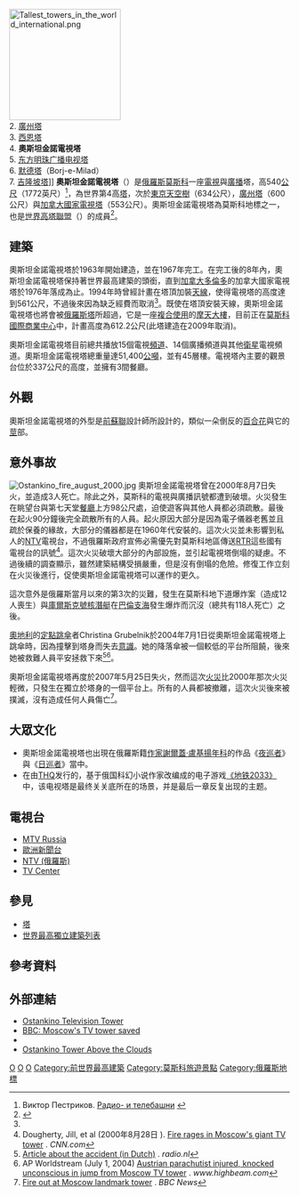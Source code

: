 {{Infobox Skyscraper
|building_name=奧斯坦金諾電視塔<br />{{lang|ru|Останкинская телебашня}}
|image=[[File:Останкинская_телебашня_править.jpg|300px]]
|caption=奧斯坦金諾電視塔
|previous tallest=
|surpassed by= 
|built= 1963年至1967年
|use= 複合使用
|location= [[俄羅斯|俄羅斯]][[莫斯科|莫斯科]]
|roof=
|top_floor=
|antenna_spire= {{convert|540|m|ft|1|abbr=on}}
|floor_count=
|floor_area=
|elevator_count=
|architect= {{lang|ru|Николай Васильевич Никитин}}
|emporis_id=
|skyscraperpage_id= |
|}}

[[File:Tallest_towers_in_the_world_international.png|200px]] <br />2. [[廣州塔|廣州塔]] <br />3. [[西恩塔|西恩塔]] <br />4. '''奧斯坦金諾電視塔''' <br />5. [[东方明珠广播电视塔|东方明珠广播电视塔]] <br />6. [[默德塔|默德塔]]（Borj-e-Milad） <br />7. [[吉隆坡塔|吉隆坡塔]]]]
'''奧斯坦金諾電視塔'''（{{lang-ru|Останкинская телебашня}}）是[[俄羅斯|俄羅斯]][[莫斯科|莫斯科]]一座[[電視|電視]]與[[廣播|廣播]]塔，高540[[公尺|公尺]]（1772英尺）<ref name="pestrikov">Виктор Пестриков. [http://www.computer-museum.ru/connect/tvtowers.htm Радио- и телебашни] {{Wayback|url=http://www.computer-museum.ru/connect/tvtowers.htm |date=20201029134802 }}</ref>，為世界第4高[[塔_(現代式)|塔]]，次於[[東京天空樹|東京天空樹]]（634公尺），[[廣州塔|廣州塔]]（600公尺）與[[加拿大國家電視塔|加拿大國家電視塔]]（553公尺）。奧斯坦金諾電視塔為莫斯科地標之一，也是[[世界高塔聯盟|世界高塔聯盟]]（{{lang|en|World Federation of Great Towers}}）的成員<ref name="emporis">{{cite web |url=http://www.emporis.com/en/wm/bu/?id=111722 |title=Ostankino Tower |accessdate=2008-01-07 |last= |first= |coauthors= |date= |work= |publisher=Emporis Research |archive-date=2004-06-17 |archive-url=https://web.archive.org/web/20040617025715/http://www.emporis.com/en/wm/bu/?id=111722 |dead-url=no }}</ref>。

== 建築 ==
奧斯坦金諾電視塔於1963年開始建造，並在1967年完工。在完工後的8年內，奧斯坦金諾電視塔保持著世界最高建築的頭銜，直到[[加拿大|加拿大]][[多倫多|多倫多]]的加拿大國家電視塔於1976年落成為止。1994年時曾經計畫在塔頂加裝[[天線|天線]]，使得電視塔的高度達到561公尺，不過後來因為缺乏經費而取消<ref name="emporis"/>。既使在塔頂安裝天線，奧斯坦金諾電視塔也將會被[[俄羅斯塔|俄羅斯塔]]所超過，它是一座[[複合使用|複合使用]]的[[摩天大樓|摩天大樓]]，目前正在[[莫斯科國際商業中心|莫斯科國際商業中心]]中，計畫高度為612.2公尺(此塔建造在2009年取消)。

奧斯坦金諾電視塔目前總共播放15個電視[[頻道|頻道]]、14個廣播頻道與其他[[衛星|衛星]]電視頻道。奧斯坦金諾電視塔總重量達51,400[[公噸|公噸]]，並有45層樓。電視塔內主要的觀景台位於337公尺的高度，並擁有3間餐廳。

== 外觀 ==
{{wide image|PanoramaTvTower.jpg|1500px|观望台上的全景图}}
奧斯坦金諾電視塔的外型是[[前蘇聯|前蘇聯]]設計師所設計的，類似一朵倒反的[[百合花|百合花]]與它的[[莖|莖]]部。

== 意外事故 ==
[[File:Ostankino_fire_august_2000.jpg|thumb]]
奧斯坦金諾電視塔曾在2000年8月7日失火，並造成3人死亡。除此之外，莫斯科的電視與廣播訊號都遭到破壞。火災發生在眺望台與第七天堂[[餐廳|餐廳]]上方98公尺處，迫使遊客與其他人員都必須疏散。最後在起火90分鐘後完全疏散所有的人員。起火原因大部分是因為電子儀器老舊並且疏於保養的緣故，大部分的儀器都是在1960年代安裝的。這次火災並未影響到私人的[[NTV_(俄羅斯)|NTV]]電視台，不過俄羅斯政府宣佈必需優先對莫斯科地區傳送[[RTR|RTR]]這些國有電視台的訊號<ref>Dougherty, Jill, et al (2000年8月28日 ). [http://archives.cnn.com/2000/WORLD/europe/08/27/moscow.fire/ Fire rages in Moscow's giant TV tower] {{Wayback|url=http://archives.cnn.com/2000/WORLD/europe/08/27/moscow.fire/ |date=20071012183754 }}. ''CNN.com''</ref>。這次火災破壞大部分的內部設施，並引起電視塔倒塌的疑慮。不過後續的調查顯示，雖然建築結構受損嚴重，但是沒有倒塌的危險。修復工作立刻在火災後進行，促使奧斯坦金諾電視塔可以運作的更久。

這次意外是俄羅斯當月以來的第3次的災難，發生在莫斯科地下道爆炸案（造成12人喪生）與[[庫爾斯克號核潛艇|庫爾斯克號核潛艇]]在[[巴倫支海|巴倫支海]]發生爆炸而沉沒（總共有118人死亡）之後。

[[奧地利|奧地利]]的[[定點跳傘|定點跳傘]]者Christina Grubelnik於2004年7月1日從奧斯坦金諾電視塔上跳傘時，因為撞擊到塔身而失去[[意識|意識]]。她的降落傘被一個較低的平台所阻饒，後來她被救難人員平安拯救下來<ref>[http://www.radio.nl/2003/home/medianieuws/010.archief/2004/07/90355.html Article about the accident (in Dutch)] {{Wayback|url=http://www.radio.nl/2003/home/medianieuws/010.archief/2004/07/90355.html |date=20160304003317 }}. ''radio.nl''</ref><ref>AP Worldstream (July 1, 2004) [http://www.highbeam.com/doc/1P1-96025024.html Austrian parachutist injured, knocked unconscious in jump from Moscow TV tower] {{Wayback|url=http://www.highbeam.com/doc/1P1-96025024.html |date=20121023012324 }}. ''www.highbeam.com''</ref>。

奧斯坦金諾電視塔再度於2007年5月25日失火，然而這次[[火災|火災]]比2000年那次火災輕微，只發生在獨立於塔身的一個平台上。所有的人員都被撤離，這次火災後來被撲滅，沒有造成任何人員傷亡<ref>[http://news.bbc.co.uk/2/hi/europe/6690755.stm Fire out at Moscow landmark tower] {{Wayback|url=http://news.bbc.co.uk/2/hi/europe/6690755.stm |date=20190906232828 }}. ''BBC News''</ref>。

== 大眾文化 ==
* 奧斯坦金諾電視塔也出現在俄羅斯籍[[作家|作家]][[謝爾蓋·盧基揚年科|謝爾蓋·盧基揚年科]]的作品《[[夜巡者|夜巡者]]》與《[[日巡者|日巡者]]》當中。
* 在由[[THQ|THQ]]发行的，基于俄国科幻小说作家{{中間名|名=德米特里|中間名=阿列克謝耶維奇|姓=格鲁克夫斯基}}改编成的电子游戏[[地铁2033_(游戏)|《地铁2033》]]中，该电视塔是最终关关底所在的场景，并是最后一章反复出现的主题。

== 電視台 ==
* [[MTV_Russia|MTV Russia]]
* [[歐洲新聞台|歐洲新聞台]]
* [[NTV_(俄羅斯)|NTV (俄羅斯)]]
* [[TV_Center|TV Center]]

== 參見 ==
* [[塔_(現代式)|塔]]
* [[世界最高獨立建築列表|世界最高獨立建築列表]]

== 參考資料 ==
{{reflist}}

== 外部連結 ==
{{commons|Moscow TV Tower}}
{{Wikinews|Ostankino Tower catches fire in Moscow}}
* [https://web.archive.org/web/20040704162828/http://www.tvtower.ru/2_Razdel_TotalInfo/eng/ Ostankino Television Tower]
* [http://news.bbc.co.uk/1/hi/world/europe/901923.stm BBC: Moscow's TV tower saved] {{Wayback|url=http://news.bbc.co.uk/1/hi/world/europe/901923.stm |date=20080305014843 }}
* {{structurae|id=s0000279|title=Ostankino Tower}}
* [http://englishrussia.com/?p=479 Ostankino Tower Above the Clouds] {{Wayback|url=http://englishrussia.com/?p=479 |date=20100206152434 }}

{{start box}}
{{succession box|title=世界最高自立建築<br /><small>540公尺 (1772英尺)</small>|before=[[約翰漢考克中心|約翰漢考克中心]]|after=[[加拿大國家電視塔|加拿大國家電視塔]]|years= 1967年-1976年}}
{{end box}}


{{coord|55|49|11|N|37|36|42|E|type:tower|display=title}}

[[Category:電波塔|О]]
[[Category:莫斯科建築物|О]]
[[Category:1967年完工建築物|О]]
[[Category:前世界最高建築|Category:前世界最高建築]]
[[Category:莫斯科旅遊景點|Category:莫斯科旅遊景點]]
[[Category:俄羅斯地標|Category:俄羅斯地標]]